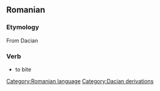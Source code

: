 == Romanian ==
=== Etymology ===
From Dacian
=== Verb ===
* to bite

[[Category:Romanian language]]
[[Category:Dacian derivations]]
